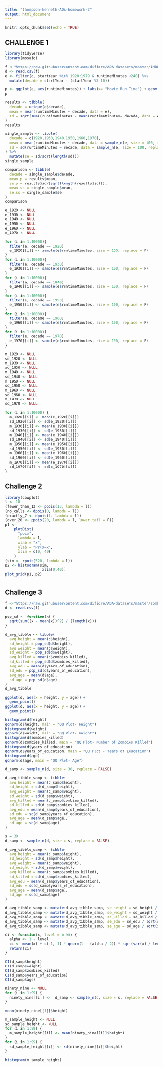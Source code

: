 ```yaml
---
title: "thompson-kenneth-ADA-homework-2"
output: html_document
---
```


```r
knitr::opts_chunk$set(echo = TRUE)
```

## CHALLENGE 1

```r

library(tidyverse)
library(mosaic)

f <-"https://raw.githubusercontent.com/difiore/ADA-datasets/master/IMDB-movies.csv"
d <- read.csv(f)
e <- filter(d, startYear %in% 1920:1979 & runtimeMinutes <240) %>%
  mutate(decade = startYear - (startYear %% 10))

p <- ggplot(e, aes(runtimeMinutes)) + labs(x= "Movie Run Time") + geom_histogram() + facet_wrap( ~ decade)
p

results <- tibble(
  decade = unique(e$decade),
  mean = mean(runtimeMinutes ~ decade, data = e), 
  sd = sqrt(sum((runtimeMinutes - mean(runtimeMinutes~ decade, data = e))^2 ~ decade, data = e) / favstats(runtimeMinutes ~ decade, data = e)$n)
)
results

single_sample <- tibble(
  decade = c(1920,1930,1940,1950,1960,1970),
  mean = mean(runtimeMinutes ~ decade, data = sample_n(e, size = 100, replace = FALSE)),
  sd = sd(runtimeMinutes ~ decade, data = sample_n(e, size = 100, replace = FALSE))
) %>% 
  mutate(se = sd/sqrt(length(sd)))
single_sample
                        
comparison <- tibble(
  decade = single_sample$decade,
  mean.p = results$mean,
  se.p = results$sd/(sqrt(length(results$sd))),
  mean.ss = single_sample$mean,
  se.ss = single_sample$se
)
comparison

e_1920 <- NULL
e_1930 <- NULL
e_1940 <- NULL
e_1950 <- NULL
e_1960 <- NULL
e_1970 <- NULL

for (i in 1:10000){
  filter(e, decade == 1920)
  e_1920[[i]] <- sample(e$runtimeMinutes, size = 100, replace = F)
}
for (i in 1:10000){
  filter(e, decade == 1930)
  e_1930[[i]] <- sample(e$runtimeMinutes, size = 100, replace = F)
}
for (i in 1:10000){
  filter(e, decade == 1940)
  e_1940[[i]] <- sample(e$runtimeMinutes, size = 100, replace = F)
}
for (i in 1:10000){
  filter(e, decade == 1950)
  e_1950[[i]] <- sample(e$runtimeMinutes, size = 100, replace = F)
}
for (i in 1:10000){
  filter(e, decade == 1960)
  e_1960[[i]] <- sample(e$runtimeMinutes, size = 100, replace = F)
}
for (i in 1:10000){
  filter(e, decade == 1970)
  e_1970[[i]] <- sample(e$runtimeMinutes, size = 100, replace = F)
}

m_1920 <- NULL
sd_1920 <- NULL
m_1930 <- NULL
sd_1930 <- NULL
m_1940 <- NULL
sd_1940 <- NULL
m_1950 <- NULL
sd_1950 <- NULL
m_1960 <- NULL
sd_1960 <- NULL
m_1970 <- NULL
sd_1970 <- NULL

for (i in 1:10000) {
  m_1920[[i]] <- mean(e_1920[[i]])
  sd_1920[[i]] <- sd(e_1920[[i]])
  m_1930[[i]] <- mean(e_1930[[i]])
  sd_1930[[i]] <- sd(e_1930[[i]])
  m_1940[[i]] <- mean(e_1940[[i]])
  sd_1940[[i]] <- sd(e_1940[[i]])
  m_1950[[i]] <- mean(e_1950[[i]])
  sd_1950[[i]] <- sd(e_1950[[i]])
  m_1960[[i]] <- mean(e_1960[[i]])
  sd_1960[[i]] <- sd(e_1960[[i]])
  m_1970[[i]] <- mean(e_1970[[i]])
  sd_1970[[i]] <- sd(e_1970[[i]])
}
```

## Challenge 2

```r
library(cowplot)
l <- 18
(fewer_than_13 <- ppois(13, lambda = l))
(no_calls <- dpois(0, lambda = l))
(exactly_7 <- dpois(7, lambda = l))  
(over_20 <- ppois(20, lambda = l, lower.tail = F))
p1 <-
    plotDist(
      "pois",
      lambda = l,
      xlab = "x",
      ylab = "Pr(X=x",
      xlim = c(0, 40)
    )
(sim <- rpois(520, lambda = l))
p2 <- histogram(sim,
                 xlim(0,40))
plot_grid(p1, p2) 
```

#

## Challenge 3

``` r
f <-"https://raw.githubusercontent.com/difiore/ADA-datasets/master/zombies.csv"
d <- read.csv(f)

pop_sd <- function(x) {
  sqrt(sum((x - mean(x))^2) / (length(x)))
}

d_avg_tibble <- tibble(
  avg_height = mean(d$height),
  sd_height = pop_sd(d$height),
  avg_weight = mean(d$weight),
  sd_weight = pop_sd(d$weight),
  avg_killed = mean(d$zombies_killed),
  sd_killed = pop_sd(d$zombies_killed),
  avg_edu = mean(d$years_of_education),
  sd_edu = pop_sd(d$years_of_education),
  avg_age = mean(d$age),
  sd_age = pop_sd(d$age)
)
d_avg_tibble

ggplot(d, aes(x = height, y = age)) + 
  geom_point()
ggplot(d, aes(x = height, y = age)) +
  geom_point()

histogram(d$height)
qqnorm(d$height, main = "QQ Plot- Height")
histogram(d$weight)
qqnorm(d$weight, main = "QQ Plot- Weight")
histogram(d$zombies_killed)
qqnorm(d$zombies_killed, main = "QQ Plot- Number of Zombies Killed")
histogram(d$years_of_education)
qqnorm(d$years_of_education, main = "QQ Plot - Years of Education")
histogram(d$age)
qqnorm(d$age, main = "QQ Plot- Age")

d_samp <- sample_n(d, size = 30, replace = FALSE)

d_avg_tibble_samp <- tibble(
  avg_height = mean(d_samp$height),
  sd_height = sd(d_samp$height),
  avg_weight = mean(d_samp$weight),
  sd_weight = sd(d_samp$weight),
  avg_killed = mean(d_samp$zombies_killed),
  sd_killed = sd(d_samp$zombies_killed),
  avg_edu = mean(d_samp$years_of_education),
  sd_edu = sd(d_samp$years_of_education),
  avg_age = mean(d_samp$age),
  sd_age = sd(d_samp$age)
)

s = 30
d_samp <- sample_n(d, size = s, replace = FALSE)

d_avg_tibble_samp <- tibble(
  avg_height = mean(d_samp$height),
  sd_height = sd(d_samp$height),
  avg_weight = mean(d_samp$weight),
  sd_weight = sd(d_samp$weight),
  avg_killed = mean(d_samp$zombies_killed),
  sd_killed = sd(d_samp$zombies_killed),
  avg_edu = mean(d_samp$years_of_education),
  sd_edu = sd(d_samp$years_of_education),
  avg_age = mean(d_samp$age),
  sd_age = sd(d_samp$age)
)

d_avg_tibble_samp <- mutate(d_avg_tibble_samp, se_height = sd_height / sqrt(s))
d_avg_tibble_samp <- mutate(d_avg_tibble_samp, se_weight = sd_weight / sqrt(s)) 
d_avg_tibble_samp <- mutate(d_avg_tibble_samp, se_killed = sd_killed / sqrt(s)) 
d_avg_tibble_samp <- mutate(d_avg_tibble_samp, se_edu = sd_edu / sqrt(s))
d_avg_tibble_samp <- mutate(d_avg_tibble_samp, se_age = sd_age / sqrt(s))

CI <- function(x, level = 0.95) {
  alpha <- 1 - level
  ci <- mean(x) + c(-1, 1) * qnorm(1 - (alpha / 2)) * sqrt(var(x) / length(x))
  return(ci)
}

CI(d_samp$height)
CI(d_samp$weight)
CI(d_samp$zombies_killed)
CI(d_samp$years_of_education)
CI(d_samp$age)

ninety_nine <- NULL
for (i in 1:99) {
  ninety_nine[[i]] <-  d_samp <- sample_n(d, size = s, replace = FALSE)
}  

mean(ninety_nine[[1]]$height)

m_sample_height <- NULL
sd_sample_height <- NULL
for (i in 1:99) {
  m_sample_height[[i]] <- mean(ninety_nine[[i]]$height)
}
for (i in 1:99) {
  sd_sample_height[[i]] <- sd(ninety_nine[[i]]$height)
}

histogram(m_sample_height)

```
